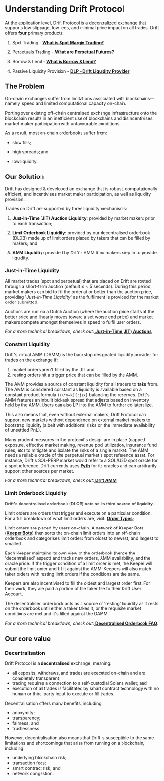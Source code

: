 # Understanding Drift Protocol

At the application level, Drift Protocol is a decentralized exchange that supports low slippage, low fees, and minimal price impact on all trades. Drift offers **four** primary products:

1.  Spot Trading - [**What is Spot Margin Trading?**](/trading/spot-margin-trading)

2.  Perpetuals Trading - [**What are Perpetual Futures?**](/trading/what-are-perpetual-futures)

3.  Borrow & Lend - [**What is Borrow & Lend?**](/lend-borrow/what-is-lend-borrow)

4.  Passive Liquidity Provision - [**DLP - Drift Liquidity Provider**](/providing-liquidity/dlp-drift-liquidity-provider)

## The Problem

On-chain exchanges suffer from limitations associated with blockchains—namely, speed and limited computational capacity on-chain.

Porting over existing off-chain centralised exchange infrastructure onto the blockchain results in an inefficient use of blockchains and disincentivises market-maker participation with unfavourable conditions.

As a result, most on-chain orderbooks suffer from:

-   slow fills;

-   high spreads; and

-   low liquidity.

## Our Solution

Drift has designed & developed an exchange that is robust, computationally efficient, and incentivises market maker participation, as well as liquidity provision.

Trades on Drift are supported by three liquidity mechanisms:

1.  **Just-in-Time (JIT) Auction Liquidity**: provided by market makers prior to each transaction;

2.  **Limit Orderbook Liquidity**: provided by our decentralised orderbook (DLOB) made up of limit orders placed by takers that can be filled by makers; and

3.  **AMM Liquidity:** provided by Drift's AMM if no makers step in to provide liquidity.

### Just-in-Time Liquidity

All market trades (spot and perpetual) that are placed on Drift are routed through a short-term auction (default is \~ 5 seconds). During this period, market-makers can bid to fill the order at or better than the auction price, providing '_Just-in-Time Liquidity_' as the fulfilment is provided for the market order submitted.

Auctions are run via a Dutch Auction (where the auction price starts at the better price and linearly moves toward a set worse end price) and market makers compete amongst themselves in speed to fulfil user orders.

_For a more technical breakdown, check out:_[ **Just-in-Time(JIT) Auctions**](/about-v2/jit-auctions)


### Constant Liquidity

Drift's virtual AMM (DAMM) is the backstop designated liquidity provider for trades on the exchange if: 

1) market orders aren't filled by the JIT and 
2) resting orders hit a trigger price that can be filled by the AMM.

The AMM provides a source of constant liquidity for all traders to **take** from. The AMM is considered constant as liquidity is available based on a constant product formula `(x\*y=k){:jsx}` balancing the reserves. Drift's AMM features an inbuilt bid-ask spread that adjusts based on inventory held by the AMM. Users can also LP into the AMM to further collateralize.

This also means that, even without external makers, Drift Protocol can support new markets without dependence on external market makers to bootstrap liquidity (albeit with additional risks on the immediate availability of unsettled PnL). 

Many prudent measures in the protocol's design are in place (capped exposure, effective market making, revenue pool utilization, insurance fund rules, etc) to mitigate and isolate the risks of a single market. The AMM needs a reliable oracle of the perpetual market's spot reference asset. For instance, Drift's SOL-PERP market would refer to a SOL/USD spot oracle for a spot reference. Drift currently uses [**Pyth**](https://pyth.network/) for its oracles and can arbitrarily support other sources per market.

_For a more technical breakdown, check out:_[ **Drift AMM**](/about-v2/drift-amm)

### Limit Orderbook Liquidity

Drift's decentralised orderbook (DLOB) acts as its third source of liquidity.

Limit orders are orders that trigger and execute on a particular condition. For a full breakdown of what limit orders are, visit: [**Order Types**](/trading/order-types);

Limit orders are placed by users on-chain. A network of Keeper Bots ([**Keeper Bots**](/about-v2/keepers)) then sorts the on-chain limit orders into an off-chain orderbook and categorises limit orders from oldest to newest, and largest to smallest.

Each Keeper maintains its own view of the orderbook (hence the 'decentralised' aspect) and tracks new orders, AMM availability, and the oracle price. If the trigger condition of a limit order is met, the Keeper will submit the limit order and fill it against the AMM. Keepers will also match taker orders with resting limit orders if the conditions are the same.

Keepers are also incentivised to fill the oldest and largest order first. For their work, they are paid a portion of the taker fee to their Drift User Account.

The decentralised orderbook acts as a source of 'resting' liquidity as it rests on the orderbook until either a taker takes it, or the requisite market conditions are met and it's filled against the DAMM.

_For a more technical breakdown, check out:_[ **Decentralised Orderbook FAQ**](/about-v2/decentralized-orderbook).


## Our core value

### Decentralisation

Drift Protocol is a **decentralised** exchange, meaning:

-   all deposits, withdraws, and trades are executed on-chain and are completely transparent;
-   trading requires a connection to a self-custodial Solana wallet; and
-   execution of all trades is facilitated by smart contract technology with no human or third-party input to execute or fill trades.

Decentralisation offers many benefits, including:

-   anonymity;
-   transparency;
-   fairness; and
-   trustlessness.

However, decentralisation also means that Drift is susceptible to the same limitations and shortcomings that arise from running on a blockchain, including:

-   underlying blockchain risk;
-   transaction fees;
-   smart contract risk; and
-   network congestion.